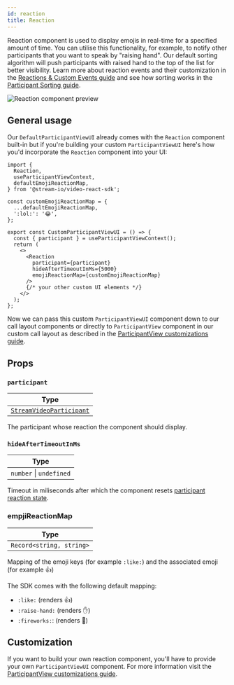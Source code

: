 ```yaml
---
id: reaction
title: Reaction
---
```


Reaction component is used to display emojis in real-time for a specified amount of time. You can utilise this functionality, for example, to notify other participants that you want to speak by "raising hand". Our default sorting algorithm will push participants with raised hand to the top of the list for better visibility. Learn more about reaction events and their customization in the [Reactions & Custom Events guide](../../../guides/reactions-and-custom-events) and see how sorting works in the [Participant Sorting guide](../../../guides/sorting-api).

![Reaction component preview](../../assets/03-ui-components/reaction.png)

## General usage

Our `DefaultParticipantViewUI` already comes with the `Reaction` component built-in but if you're building your custom `ParticipantViewUI` here's how you'd incorporate the `Reaction` component into your UI:

```tsx
import {
  Reaction,
  useParticipantViewContext,
  defaultEmojiReactionMap,
} from '@stream-io/video-react-sdk';

const customEmojiReactionMap = {
  ...defaultEmojiReactionMap,
  ':lol:': '😂',
};

export const CustomParticipantViewUI = () => {
  const { participant } = useParticipantViewContext();
  return (
    <>
      <Reaction
        participant={participant}
        hideAfterTimeoutInMs={5000}
        emojiReactionMap={customEmojiReactionMap}
      />
      {/* your other custom UI elements */}
    </>
  );
};
```

Now we can pass this custom `ParticipantViewUI` component down to our call layout components or directly to `ParticipantView` component in our custom call layout as described in the [ParticipantView customizations guide](../../../ui-cookbook/participant-view-customizations).

## Props

### `participant`

| Type                                                                                                            |
| --------------------------------------------------------------------------------------------------------------- |
| [`StreamVideoParticipant`](https://github.com/GetStream/stream-video-js/blob/main/packages/client/src/types.ts) |

The participant whose reaction the component should display.

### `hideAfterTimeoutInMs`

| Type                    |
| ----------------------- |
| `number` \| `undefined` |

Timeout in miliseconds after which the component resets [participant reaction state](../../../guides/reactions-and-custom-events/#clearing-reactions).

### empjiReactionMap

| Type                     |
| ------------------------ |
| `Record<string, string>` |

Mapping of the emoji keys (for example `:like:`) and the associated emoji (for example 👍)

The SDK comes with the following default mapping:

- `:like:` (renders 👍)
- `:raise-hand:` (renders ✋)
- `:fireworks:`: (renders 🎉)

## Customization

If you want to build your own reaction component, you'll have to provide your own `ParticipantViewUI` component. For more information visit the [ParticipantView customizations guide](../../../ui-cookbook/participant-view-customizations).
